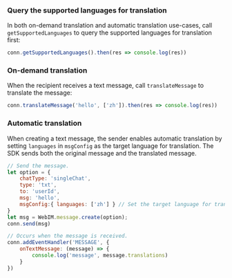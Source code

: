 <PlatformWrapper platform="web">

### Query the supported languages for translation

In both on-demand translation and automatic translation use-cases, call `getSupportedLanguages` to query the supported languages for translation first:

```javascript
conn.getSupportedLanguages().then(res => console.log(res))
```

### On-demand translation

When the recipient receives a text message, call `translateMessage` to translate the message:

```javascript
conn.translateMessage('hello', ['zh']).then(res => console.log(res))
```

### Automatic translation

When creating a text message, the sender enables automatic translation by setting `languages` in `msgConfig` as the target language for translation. The SDK sends both the original message and the translated message.

```javascript
// Send the message.
let option = {
    chatType: 'singleChat',
    type: 'txt',
    to: 'userId',
    msg: 'hello',
    msgConfig:{ languages: ['zh'] } // Set the target language for translation.
}
let msg = WebIM.message.create(option);
conn.send(msg)

// Occurs when the message is received.
conn.addEventHandler('MESSAGE', {
    onTextMessage: (message) => {
        console.log('message', message.translations)
    }
})
```

</PlatformWrapper>